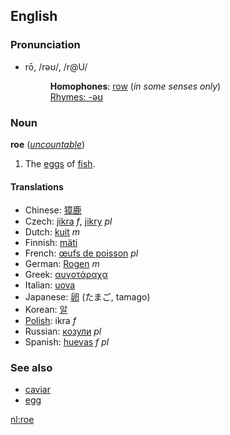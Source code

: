 ==English==
===Pronunciation===
*rō, /rəʊ/, /r@U/
*:'''Homophones''': [[row]] (''in some senses only'')
*:[[Rhymes:English:-əʊ|Rhymes: -əʊ]]

===Noun===
'''roe''' (''[[uncountable]]'')

# The [[egg]]s of [[fish]].

====Translations====
*Chinese: [[獐鹿]]
*Czech: [[jikra]] ''f'', [[jikry]] ''pl''
*Dutch: [[kuit]] ''m''
*Finnish: [[mäti]]
*French: [[œufs de poisson]] ''pl''
*German: [[Rogen]] ''m''
*Greek: [[αυγοτάραχα]]
*Italian: [[uova]]
*Japanese: [[卵]] (たまご, tamago)
*Korean: [[알]]
*[[Polish]]: ikra ''f''
*Russian: [[козули]] ''pl''
*Spanish: [[huevas]] ''f pl''

===See also===
*[[caviar]]
*[[egg]]

[[nl:roe]]